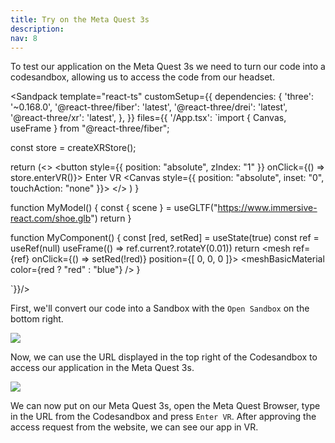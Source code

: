 ```yaml
---
title: Try on the Meta Quest 3s
description: 
nav: 8
---
```


To test our application on the Meta Quest 3s we need to turn our code into a codesandbox, allowing us to access the code from our headset.

<Sandpack
  template="react-ts"
  customSetup={{
    dependencies: {
      'three': '~0.168.0',
      '@react-three/fiber': 'latest',
      '@react-three/drei': 'latest',
      '@react-three/xr': 'latest',
    },
  }}
  files={{
    '/App.tsx': `import { Canvas, useFrame } from "@react-three/fiber";

const store = createXRStore();

  return (<>
    <button style={{ position: "absolute", zIndex: "1" }} onClick={() => store.enterVR()}>
        Enter VR
    </button>
    <Canvas style={{ position: "absolute", inset: "0", touchAction: "none" }}>
      <XR store={store}>
        <Environment preset="warehouse" />
        <MyComponent />
        <MyModel />
      </XR>
    </Canvas>
    </>
  )
}

function MyModel() {
    const { scene } = useGLTF("https://www.immersive-react.com/shoe.glb")
    return <primitive object={scene} />
}

function MyComponent() {
    const [red, setRed] = useState(true)
    const ref = useRef<Mesh>(null)
    useFrame(() => ref.current?.rotateY(0.01)) 
    return <mesh ref={ref} onClick={() => setRed(!red)} position={[ 0, 0, 0 ]}>
        <boxGeometry/>
        <meshBasicMaterial color={red ? "red" : "blue"} />
    </mesh>
}

`}}/>

First, we'll convert our code into a Sandbox with the `Open Sandbox` on the bottom right.

![](./open-sandbox.png)

Now, we can use the URL displayed in the top right of the Codesandbox to access our application in the Meta Quest 3s.

![](./codesandbox-url.png)

We can now put on our Meta Quest 3s, open the Meta Quest Browser, type in the URL from the Codesandbox and press `Enter VR`. After approving the access request from the website, we can see our app in VR.
